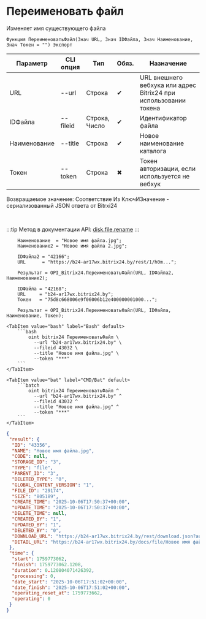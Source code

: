 ﻿---
sidebar_position: 10
description: Переименовать файл и другие функции для работы с Bitrix24 в Открытом пакете интеграций - бесплатной open-source библиотеке интеграций для 1С:Предприятие 8, OneScript и CLI
keywords: [1C, 1С, 1С:Предприятие, 1С:Предприятие 8.3, API, Интеграция, Сервисы, Обмен, OneScript, CLI, Bitrix24]
---


# Переименовать файл
 Изменяет имя существующего файла



`Функция ПереименоватьФайл(Знач URL, Знач IDФайла, Знач Наименование, Знач Токен = "") Экспорт`

  | Параметр | CLI опция | Тип | Обяз. | Назначение |
  |-|-|-|-|-|
  | URL | --url | Строка | &#x2714; | URL внешнего вебхука или адрес Bitrix24 при использовании токена |
  | IDФайла | --fileid | Строка, Число | &#x2714; | Идентификатор файла |
  | Наименование | --title | Строка | &#x2714; | Новое наименование каталога |
  | Токен | --token | Строка | &#x2716; | Токен авторизации, если используется не вебхук |

  
  Возвращаемое значение:   Соответствие Из КлючИЗначение - сериализованный JSON ответа от Bitrxi24

<br/>

:::tip
Метод в документации API: [disk.file.rename](https://dev.1c-bitrix.ru/rest_help/disk/file/disk_file_rename.php)
:::
<br/>


```bsl title="Пример использования для 1С:Предприятие/OneScript"
    Наименование  = "Новое имя файла.jpg";
    Наименование2 = "Новое имя файла 2.jpg";

    IDФайла2 = "42166";
    URL      = "https://b24-ar17wx.bitrix24.by/rest/1/h0m...";

    Результат = OPI_Bitrix24.ПереименоватьФайл(URL, IDФайла2, Наименование2);

    IDФайла = "42168";
    URL     = "b24-ar17wx.bitrix24.by";
    Токен   = "75d8c668006e9f06006b12e400000001000...";

    Результат = OPI_Bitrix24.ПереименоватьФайл(URL, IDФайла, Наименование, Токен);
```
    

 <Tabs>
  
    <TabItem value="bash" label="Bash" default>
        ```bash
            oint bitrix24 ПереименоватьФайл \
              --url "b24-ar17wx.bitrix24.by" \
              --fileid 43032 \
              --title "Новое имя файла.jpg" \
              --token "***"
        ```
    </TabItem>
  
    <TabItem value="bat" label="CMD/Bat" default>
        ```batch
            oint bitrix24 ПереименоватьФайл ^
              --url "b24-ar17wx.bitrix24.by" ^
              --fileid 43032 ^
              --title "Новое имя файла.jpg" ^
              --token "***"
        ```
    </TabItem>
</Tabs>


```json title="Результат"
{
 "result": {
  "ID": "43356",
  "NAME": "Новое имя файла.jpg",
  "CODE": null,
  "STORAGE_ID": "3",
  "TYPE": "file",
  "PARENT_ID": "3",
  "DELETED_TYPE": "0",
  "GLOBAL_CONTENT_VERSION": "1",
  "FILE_ID": "29174",
  "SIZE": "805189",
  "CREATE_TIME": "2025-10-06T17:50:37+00:00",
  "UPDATE_TIME": "2025-10-06T17:50:37+00:00",
  "DELETE_TIME": null,
  "CREATED_BY": "1",
  "UPDATED_BY": "1",
  "DELETED_BY": "0",
  "DOWNLOAD_URL": "https://b24-ar17wx.bitrix24.by/rest/download.json?auth=170fe468006e9f06006b12e40000000100000705136b6fdf87b812b74c5db1c71de6ad&token=disk%7CaWQ9NDMzNTYmXz1lTElUT1ZDQldsTDZ1MFBtU1M0NnJCNUxPWWVSc2c4VA%3D%3D%7CImRvd25sb2FkfGRpc2t8YVdROU5ETXpOVFltWHoxbFRFbFVUMVpEUWxkc1REWjFNRkJ0VTFNME5uSkNOVXhQV1dWU2MyYzRWQT09fDE3MGZlNDY4MDA2ZTlmMDYwMDZiMTJlNDAwMDAwMDAxMDAwMDA3MDUxMzZiNmZkZjg3YjgxMmI3NGM1ZGIxYzcxZGU2YWQi.z4C1WmLLww4B8zO8POB0kc%2BKPjlfSz1VTQaAoK9Njt4%3D",
  "DETAIL_URL": "https://b24-ar17wx.bitrix24.by/docs/file/Новое имя файла.jpg"
 },
 "time": {
  "start": 1759773062,
  "finish": 1759773062.1208,
  "duration": 0.120804071426392,
  "processing": 0,
  "date_start": "2025-10-06T17:51:02+00:00",
  "date_finish": "2025-10-06T17:51:02+00:00",
  "operating_reset_at": 1759773662,
  "operating": 0
 }
}
```
